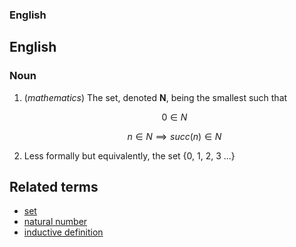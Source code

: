 === English ===

== English ==

=== Noun ===

# (''mathematics'') The set, denoted '''N''', being the smallest such that
#:<math>0 \in N</math>
#:<math>n \in N \implies succ(n) \in N</math>
# Less formally but equivalently, the set {0, 1, 2, 3 ...}

== Related terms ==

* [[set]]
* [[natural number]]
* [[inductive definition]]